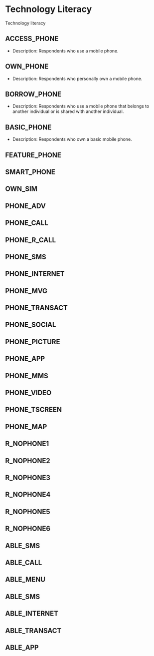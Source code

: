 # Technology Literacy

Technology literacy

## ACCESS_PHONE

* Description: Respondents who use a mobile phone.

## OWN_PHONE

* Description: Respondents who personally own a mobile phone.

## BORROW_PHONE

* Description: Respondents who use a mobile phone that belongs to another individual or is shared with another individual.

## BASIC_PHONE

* Description: Respondents who own a basic mobile phone.

## FEATURE_PHONE
## SMART_PHONE
## OWN_SIM
## PHONE_ADV
## PHONE_CALL
## PHONE_R_CALL
## PHONE_SMS
## PHONE_INTERNET
## PHONE_MVG
## PHONE_TRANSACT
## PHONE_SOCIAL
## PHONE_PICTURE
## PHONE_APP
## PHONE_MMS
## PHONE_VIDEO
## PHONE_TSCREEN
## PHONE_MAP
## R_NOPHONE1
## R_NOPHONE2
## R_NOPHONE3
## R_NOPHONE4
## R_NOPHONE5
## R_NOPHONE6
## ABLE_SMS
## ABLE_CALL
## ABLE_MENU
## ABLE_SMS
## ABLE_INTERNET
## ABLE_TRANSACT
## ABLE_APP
